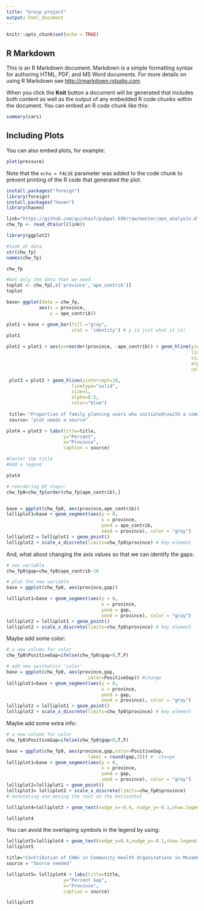 ```yaml
---
title: "Group project"
output: html_document
---
```


```r
knitr::opts_chunk$set(echo = TRUE)
```

## R Markdown

This is an R Markdown document. Markdown is a simple formatting syntax for authoring HTML, PDF, and MS Word documents. For more details on using R Markdown see <http://rmarkdown.rstudio.com>.

When you click the **Knit** button a document will be generated that includes both content as well as the output of any embedded R code chunks within the document. You can embed an R code chunk like this:

```r
summary(cars)
```

## Including Plots

You can also embed plots, for example:

```r
plot(pressure)
```

Note that the `echo = FALSE` parameter was added to the code chunk to prevent printing of the R code that generated the plot.


```r
install.packages("foreign")
library(foreign)
install.packages("haven")
library(haven)

```

```r

link="https://github.com/quinhasf/pubpol-599/raw/master/ape_analysis.dta"
chw_fp <- read_dta(url(link))

```


```r
library(ggplot2)
```


```r
#look at data
str(chw_fp)
names(chw_fp)

chw_fp

#Get only the data that we need
toplot <- chw_fp[,c('province','ape_contrib')]
toplot

```


```r
base= ggplot(data = chw_fp, 
            aes(x = province,
                y = ape_contrib)) 

```


```r
plot1 = base + geom_bar(fill ="gray",
                        stat = 'identity') # y is just what it is!
plot1

```


```r
plot2 = plot1 + aes(x=reorder(province, -ape_contrib)) + geom_hline(yintercept = mean(chw_fp$ape_contrib),
                                                                    linetype="dashed",
                                                                    size=1.5,
                                                                    alpha=0.5,
                                                                    color="red")

 plot3 = plot2 + geom_hline(yintercept=10,
                        linetype="solid",
                        size=1,
                        alpha=0.5,
                        color="blue")
 
 title= "Proportion of family planning users who initiated\nwith a community health organization"
 source= "plot needs a source"

plot4 = plot3 + labs(title=title,
                     y="Percent",
                     x="Province",
                     caption = source)

#Center the title
#Add a legend

plot4
```



```r

# reordering DF steps:
chw_fp0=chw_fp[order(chw_fp$ape_contrib),]  


base = ggplot(chw_fp0, aes(province,ape_contrib)) 
lolliplot1=base + geom_segment(aes(y = 0, 
                                   x = province, 
                                   yend = ape_contrib, 
                                   xend = province), color = "gray") 
lolliplot2 = lolliplot1 + geom_point()
lolliplot2 + scale_x_discrete(limits=chw_fp0$province) # key element
```

And, what about changing the axis values so that we can identify the gaps:

```r
# new variable
chw_fp0$gap=chw_fp0$ape_contrib-10

# plot the new variable
base = ggplot(chw_fp0, aes(province,gap)) 

lolliplot1=base + geom_segment(aes(y = 0, 
                                   x = province, 
                                   yend = gap, 
                                   xend = province), color = "gray") 
lolliplot2 = lolliplot1 + geom_point()
lolliplot2 + scale_x_discrete(limits=chw_fp0$province) # key element

```


Maybe add some color:
```r
# a new column for color
chw_fp0$PositiveGap=ifelse(chw_fp0$gap>0,T,F)

# add new aesthetics 'color'
base = ggplot(chw_fp0, aes(province,gap,
                              color=PositiveGap)) #change
lolliplot1=base + geom_segment(aes(y = 0, 
                                   x = province, 
                                   yend = gap, 
                                   xend = province), color = "gray") 
lolliplot2 = lolliplot1 + geom_point()
lolliplot2 + scale_x_discrete(limits=chw_fp0$province) # key element
```


Maybe add some extra info:
```r
# a new column for color
chw_fp0$PositiveGap=ifelse(chw_fp0$gap>0,T,F)

base = ggplot(chw_fp0, aes(province,gap,color=PositiveGap,
                              label = round(gap,2))) #  change
lolliplot1=base + geom_segment(aes(y = 0, 
                                   x = province, 
                                   yend = gap, 
                                   xend = province), color = "gray") 
lolliplot2=lolliplot1 + geom_point() 
lolliplot3= lolliplot2 + scale_x_discrete(limits=chw_fp0$province) 
# annotating and moving the text on the horizontal

lolliplot4=lolliplot3 + geom_text(nudge_x=-0.4, nudge_y=-0.1,show.legend = FALSE) 

lolliplot4

```


You can avoid the overlaping symbols in the legend by using:
```r
lolliplot5=lolliplot4 + geom_text(nudge_x=0.4,nudge_y=-0.1,show.legend = FALSE) 
lolliplot5
```


```r

title="Contribution of CHWs in Community Health Organizations in Mozambique"
source = "Source needed"

lolliplot5= lolliplot4 + labs(title=title,
                     y="Percent Gap",
                     x="Province",
                     caption = source)

lolliplot5
```

